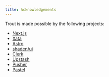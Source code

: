 ```yaml
---
title: Acknowledgements
---
```


Trout is made possible by the following projects:

- [Next.js](https://nextjs.org)
- [Xata](https://xata.io)
- [Astro](https://astro.build)
- [shadcn/ui](https://ui.shadcn.com/)
- [Clerk](https://clerk.dev)
- [Upstash](https://upstash.com/)
- [Pusher](https://pusher.com/)
- [Pastel](https://github.com/vadimdemedes/pastel)
